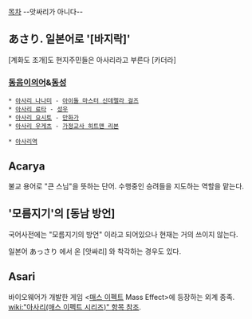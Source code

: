 [[목차]]
--앗싸리가 아니다--
== あさり. 일본어로 '[바지락]' ==
[계화도 조개]도 현지주민들은 아사리라고 부른다 [카더라]

=== [[동음이의어]]&[[동성]] ===
 * [[아사리 나나미]] - [[아이돌 마스터 신데렐라 걸즈]]
 * [[아사리 료타]] - [[성우]]
 * [[아사리 요시토]] - [[만화가]]
 * [[아사리 우게츠]] - [[가정교사 히트맨 리본]]

 * [[아사리역]]
== Acarya ==
불교 용어로 "큰 스님"을 뜻하는 단어. 수행중인 승려들을 지도하는 역할을 맡는다. 

== '모름지기'의 [동남 방언] ==
국어사전에는 "모름지기의 방언" 이라고 되어있으나 현재는 거의 쓰이지 않는다.

일본어  あっさり 에서 온 [앗싸리] 와 착각하는 경우도 있다.

== Asari == 
바이오웨어가 개발한 게임 <[[매스 이펙트]] Mass Effect>에 등장하는 외계 종족. [[wiki:"아사리(매스 이펙트 시리즈)" 항목 참조]].
